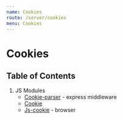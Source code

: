 ```yaml
---
name: Cookies
route: /server/cookies
menu: Cookies
---
```


# Cookies

## Table of Contents

1. JS Modules
    - [Cookie-parser](/server/cookies/modules/cookie-parser) - express middleware
    - [Cookie](/server/cookies/modules/cookie)
    - [Js-cookie](/server/cookies/modules/js-cookie) - browser